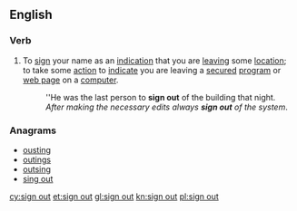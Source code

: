 {{also|sign-out|signout}}
==English==

===Verb===
{{en-verb|head=[[sign]] [[out]]|signs out|signing out|signed out|signed out}}

# To [[sign]] your name as an [[indication]] that you are [[leaving]] some [[location]]; to take some [[action]] to [[indicate]] you are leaving a [[secured]] [[program]] or [[web page]] on a [[computer]].
#: ''He was the last person to '''sign out''' of the building that night.
#: ''After making the necessary edits always '''sign out''' of the system''.

===Anagrams===
* [[ousting#English|ousting]]
* [[outings#English|outings]]
* [[outsing#English|outsing]]
* [[sing out#English|sing out]]

[[cy:sign out]]
[[et:sign out]]
[[gl:sign out]]
[[kn:sign out]]
[[pl:sign out]]